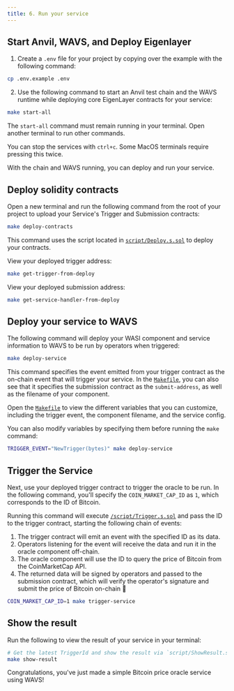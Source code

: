 ```yaml
---
title: 6. Run your service
---
```



## Start Anvil, WAVS, and Deploy Eigenlayer

1. Create a `.env` file for your project by copying over the example with the following command:

```bash
cp .env.example .env
```

2. Use the following command to start an Anvil test chain and the WAVS runtime while deploying core EigenLayer contracts for your service:

```bash
make start-all
```

<Callout title="Keep WAVS running" type="info">

The `start-all` command must remain running in your terminal. Open another terminal to run other commands.

You can stop the services with `ctrl+c`. Some MacOS terminals require pressing this twice.

</Callout>


With the chain and WAVS running, you can deploy and run your service.

## Deploy solidity contracts

Open a new terminal and run the following command from the root of your project to upload your Service's Trigger and Submission contracts:

```bash
make deploy-contracts
```

This command uses the script located in [`script/Deploy.s.sol`](https://github.com/Lay3rLabs/wavs-foundry-template/blob/fd9d6895e3ebf40373c82c0169c8f93c2553f5a3/script/Trigger.s.sol) to deploy your contracts.

<Callout title="Deployed addresses" type="info">

View your deployed trigger address:

```bash
make get-trigger-from-deploy
```

View your deployed submission address:

```bash
make get-service-handler-from-deploy
```

</Callout>


## Deploy your service to WAVS

The following command will deploy your WASI component and service information to WAVS to be run by operators when triggered:

```bash
make deploy-service
```

This command specifies the event emitted from your trigger contract as the on-chain event that will trigger your service. In the [`Makefile`](https://github.com/Lay3rLabs/wavs-foundry-template/blob/fd9d6895e3ebf40373c82c0169c8f93c2553f5a3/Makefile#L95-L102), you can also see that it specifies the submission contract as the `submit-address`, as well as the filename of your component.

<Callout title="Customize variables" type="info">

Open the [`Makefile`](https://github.com/Lay3rLabs/wavs-foundry-template/blob/fd9d6895e3ebf40373c82c0169c8f93c2553f5a3/Makefile#L9-L22) to view the different variables that you can customize, including the trigger event, the component filename, and the service config.

You can also modify variables by specifying them before running the `make` command:

```bash
TRIGGER_EVENT="NewTrigger(bytes)" make deploy-service
```

</Callout>


## Trigger the Service

Next, use your deployed trigger contract to trigger the oracle to be run. In the following command, you'll specify the `COIN_MARKET_CAP_ID` as `1`, which corresponds to the ID of Bitcoin.

Running this command will execute [`/script/Trigger.s.sol`](https://github.com/Lay3rLabs/wavs-foundry-template/blob/fd9d6895e3ebf40373c82c0169c8f93c2553f5a3/script/Trigger.s.sol) and pass the ID to the trigger contract, starting the following chain of events:

1. The trigger contract will emit an event with the specified ID as its data.
2. Operators listening for the event will receive the data and run it in the oracle component off-chain.
3. The oracle component will use the ID to query the price of Bitcoin from the CoinMarketCap API.
4. The returned data will be signed by operators and passed to the submission contract, which will verify the operator's signature and submit the price of Bitcoin on-chain 🎉


```bash
COIN_MARKET_CAP_ID=1 make trigger-service
```

## Show the result

Run the following to view the result of your service in your terminal:

```bash
# Get the latest TriggerId and show the result via `script/ShowResult.s.sol`
make show-result
```

Congratulations, you've just made a simple Bitcoin price oracle service using WAVS!


